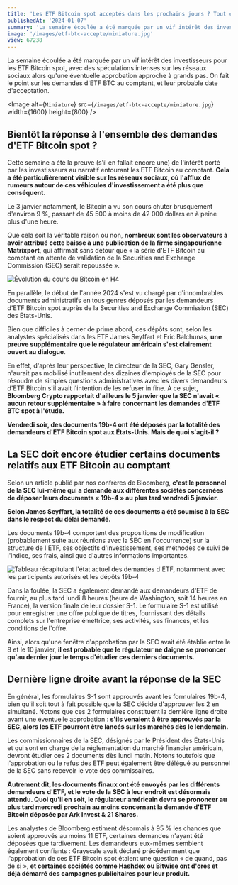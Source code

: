 ```yaml
---
title: 'Les ETF Bitcoin spot acceptés dans les prochains jours ? Tout ce que vous devez savoir'
publishedAt: '2024-01-07'
summary: 'La semaine écoulée a été marquée par un vif intérêt des investisseurs pour les ETF Bitcoin spot.'
image: '/images/etf-btc-accepte/miniature.jpg'
view: 67238
---
```


La semaine écoulée a été marquée par un vif intérêt des investisseurs pour les ETF Bitcoin spot, avec des spéculations intenses sur les réseaux sociaux alors qu'une éventuelle approbation approche à grands pas. On fait le point sur les demandes d'ETF BTC au comptant, et leur probable date d'acceptation.

<Image
  alt={`Miniature`}
  src={`/images/etf-btc-accepte/miniature.jpg`}
  width={1600}
  height={800}
/>

## Bientôt la réponse à l'ensemble des demandes d'ETF Bitcoin spot ?

Cette semaine a été la preuve (s'il en fallait encore une) de l'intérêt porté par les investisseurs au narratif entourant les ETF Bitcoin au comptant. **Cela a été particulièrement visible sur les réseaux sociaux, où l'afflux de rumeurs autour de ces véhicules d'investissement a été plus que conséquent.**

Le 3 janvier notamment, le Bitcoin a vu son cours chuter brusquement d'environ 9 %, passant de 45 500 à moins de 42 000 dollars en à peine plus d'une heure.

Que cela soit la véritable raison ou non, **nombreux sont les observateurs à avoir attribué cette baisse à une publication de la firme singapourienne Matrixport**, qui affirmait sans détour que « la série d'ETF Bitcoin au comptant en attente de validation de la Securities and Exchange Commission (SEC) serait repoussée ».

![Évolution du cours du Bitcoin en H4](/images/etf-btc-accepte/BTCUSD.webp)

En parallèle, le début de l'année 2024 s'est vu chargé par d'innombrables documents administratifs en tous genres déposés par les demandeurs d'ETF Bitcoin spot auprès de la Securities and Exchange Commission (SEC) des États-Unis.

Bien que difficiles à cerner de prime abord, ces dépôts sont, selon les analystes spécialisés dans les ETF James Seyffart et Eric Balchunas, **une preuve supplémentaire que le régulateur américain s'est clairement ouvert au dialogue**.

En effet, d'après leur perspective, le directeur de la SEC, Gary Gensler, n'aurait pas mobilisé inutilement des dizaines d'employés de la SEC pour résoudre de simples questions administratives avec les divers demandeurs d'ETF Bitcoin s'il avait l'intention de les refuser in fine. À ce sujet, **Bloomberg Crypto rapportait d'ailleurs le 5 janvier que la SEC n'avait « aucun retour supplémentaire » à faire concernant les demandes d'ETF BTC spot à l'étude.**

<StaticTweet id="1743382539509633411"/>

**Vendredi soir, des documents 19b-4 ont été déposés par la totalité des demandeurs d'ETF Bitcoin spot aux États-Unis. Mais de quoi s'agit-il ?**

## La SEC doit encore étudier certains documents relatifs aux ETF Bitcoin au comptant

Selon un article publié par nos confrères de Bloomberg, **c'est le personnel de la SEC lui-même qui a demandé aux différentes sociétés concernées de déposer leurs documents « 19b-4 » au plus tard vendredi 5 janvier.**

**Selon James Seyffart, la totalité de ces documents a été soumise à la SEC dans le respect du délai demandé.**

Les documents 19b-4 comportent des propositions de modification (probablement suite aux réunions avec la SEC en l'occurrence) sur la structure de l'ETF, ses objectifs d'investissement, ses méthodes de suivi de l'indice, ses frais, ainsi que d'autres informations importantes.

![Tableau récapitulant l'état actuel des demandes d'ETF, notamment avec les participants autorisés et les dépôts 19b-4](/images/etf-btc-accepte/Tableau-19b-4.webp)

Dans la foulée, la SEC a également demandé aux demandeurs d'ETF de fournir, au plus tard lundi 8 heures (heure de Washington, soit 14 heures en France), la version finale de leur dossier S-1. Le formulaire S-1 est utilisé pour enregistrer une offre publique de titres, fournissant des détails complets sur l'entreprise émettrice, ses activités, ses finances, et les conditions de l'offre.

Ainsi, alors qu'une fenêtre d'approbation par la SEC avait été établie entre le 8 et le 10 janvier, **il est probable que le régulateur ne daigne se prononcer qu'au dernier jour le temps d'étudier ces derniers documents.**

## Dernière ligne droite avant la réponse de la SEC

En général, les formulaires S-1 sont approuvés avant les formulaires 19b-4, bien qu'il soit tout à fait possible que la SEC décide d'approuver les 2 en simultané. Notons que ces 2 formulaires constituent la dernière ligne droite avant une éventuelle approbation : **s'ils venaient à être approuvés par la SEC, alors les ETF pourront être lancés sur les marchés dès le lendemain.**

Les commissionnaires de la SEC, désignés par le Président des États-Unis et qui sont en charge de la réglementation du marché financier américain, devront étudier ces 2 documents dès lundi matin. Notons toutefois que l'approbation ou le refus des ETF peut également être délégué au personnel de la SEC sans recevoir le vote des commissaires.

**Autrement dit, les documents finaux ont été envoyés par les différents demandeurs d'ETF, et le vote de la SEC à leur endroit est désormais attendu. Quoi qu'il en soit, le régulateur américain devra se prononcer au plus tard mercredi prochain au moins concernant la demande d'ETF Bitcoin déposée par Ark Invest & 21 Shares.**

Les analystes de Bloomberg estiment désormais à 95 % les chances que soient approuvés au moins 11 ETF, certaines demandes n'ayant été déposées que tardivement. Les demandeurs eux-mêmes semblent également confiants : Grayscale avait déclaré précédemment que l'approbation de ces ETF Bitcoin spot étaient une question « de quand, pas de si », **et certaines sociétés comme Hashdex ou Bitwise ont d'ores et déjà démarré des campagnes publicitaires pour leur produit.**
